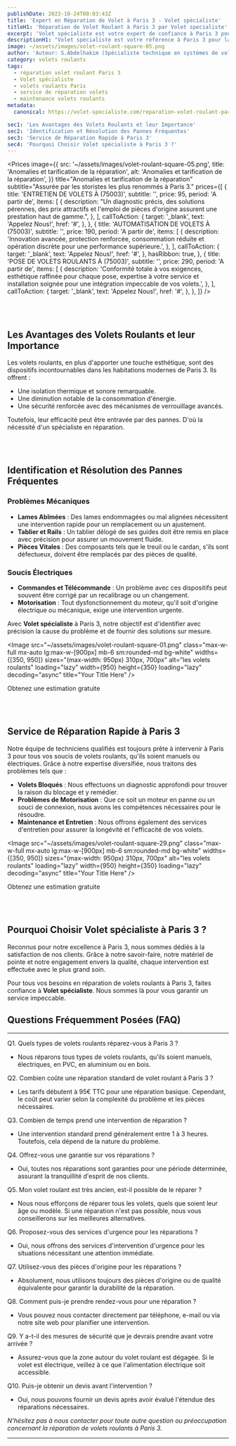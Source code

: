 ```yaml
---
publishDate: 2023-10-24T00:03:43Z
title: 'Expert en Réparation de Volet à Paris 3 - Volet spécialiste'
titleH1: 'Réparation de Volet Roulant à Paris 3 par Volet specialiste'
excerpt: 'Volet spécialiste est votre expert de confiance à Paris 3 pour la réparation de volets roulants. Découvrez nos services de qualité.'
descriptionH1: "Volet spécialiste est votre référence à Paris 3 pour la réparation de volets roulants. Conscients de l'importance du confort et de la sécurité que garantissent les volets roulants, nous nous engageons à fournir des services de réparation de premier ordre pour vos installations."
image: ~/assets/images/volet-roulant-square-05.png
author: 'Auteur: S.Abdelhakim (Spécialiste technique en systèmes de volets roulants)'
category: volets roulants
tags:
  - réparation volet roulant Paris 3
  - Volet spécialiste
  - volets roulants Paris
  - service de réparation volets
  - maintenance volets roulants
metadata:
  canonical: https://volet-specialiste.com/reparation-volet-roulant-paris-3

sec1: 'Les Avantages des Volets Roulants et leur Importance'
sec2: 'Identification et Résolution des Pannes Fréquentes'
sec3: 'Service de Réparation Rapide à Paris 3'
sec4: 'Pourquoi Choisir Volet spécialiste à Paris 3 ?'
---
```



<Prices
  image={{
    src: '~/assets/images/volet-roulant-square-05.png',
    title: 'Anomalies et tarification de la réparation',
    alt: 'Anomalies et tarification de la réparation',
  }}
  title="Anomalies et tarification de la réparation"
  subtitle="Assurée par les storistes les plus renommés à Paris 3."
  prices={[
    {
      title: 'ENTRETIEN DE VOLETS À (75003)',
      subtitle: '',
      price: 95,
      period: 'A partir de',
      items: [
        {
          description:
            "Un diagnostic précis, des solutions pérennes, des prix attractifs et l'emploi de pièces d'origine assurent une prestation haut de gamme.",
        },
      ],
      callToAction: {
        target: '_blank',
        text: 'Appelez Nous!',
        href: '#',
      },
    },
    {
      title: 'AUTOMATISATION DE VOLETS À (75003)',
      subtitle: '',
      price: 190,
      period: 'A partir de',
      items: [
        {
          description:
            'Innovation avancée, protection renforcée, consommation réduite et opération discrète pour une performance supérieure.',
        },
      ],
      callToAction: {
        target: '_blank',
        text: 'Appelez Nous!',
        href: '#',
      },
      hasRibbon: true,
    },
    {
      title: 'POSE DE VOLETS ROULANTS À (75003)',
      subtitle: '',
      price: 290,
      period: 'A partir de',
      items: [
        {
          description:
            'Conformité totale à vos exigences, esthétique raffinée pour chaque pose, expertise à votre service et installation soignée pour une intégration impeccable de vos volets.',
        },
      ],
      callToAction: {
        target: '_blank',
        text: 'Appelez Nous!',
        href: '#',
      },
    },
  ]}
/>

<a id="section1"></a>
<br />
<br />

## **Les Avantages des Volets Roulants et leur Importance**

Les volets roulants, en plus d'apporter une touche esthétique, sont des dispositifs incontournables dans les habitations modernes de Paris 3. Ils offrent :

- Une isolation thermique et sonore remarquable.
- Une diminution notable de la consommation d'énergie.
- Une sécurité renforcée avec des mécanismes de verrouillage avancés.

Toutefois, leur efficacité peut être entravée par des pannes. D'où la nécessité d'un spécialiste en réparation.

<a id="section2"></a>
<br />
<br />

## **Identification et Résolution des Pannes Fréquentes**

### **Problèmes Mécaniques**

- **Lames Abîmées** : Des lames endommagées ou mal alignées nécessitent une intervention rapide pour un remplacement ou un ajustement.
- **Tablier et Rails** : Un tablier délogé de ses guides doit être remis en place avec précision pour assurer un mouvement fluide.
- **Pièces Vitales** : Des composants tels que le treuil ou le cardan, s'ils sont défectueux, doivent être remplacés par des pièces de qualité.

### **Soucis Électriques**

- **Commandes et Télécommande** : Un problème avec ces dispositifs peut souvent être corrigé par un recalibrage ou un changement.
- **Motorisation** : Tout dysfonctionnement du moteur, qu'il soit d'origine électrique ou mécanique, exige une intervention urgente.

Avec **Volet spécialiste** à Paris 3, notre objectif est d'identifier avec précision la cause du problème et de fournir des solutions sur mesure.

<Image
  src="~/assets/images/volet-roulant-square-01.png"
  class="max-w-full mx-auto lg:max-w-[900px] mb-6 sm:rounded-md bg-white"
  widths={[350, 950]}
  sizes="(max-width: 950px) 310px, 700px"
  alt="les volets roulants"
  loading="lazy"
  width={950}
  height={350}
  loading="lazy"
  decoding="async"
  title="Your Title Here"
/>

<div class="md:hidden">
  <TelMob
    callToAction={{
      text: 'Appelez Nous',
      href: 'tel:01 85 49 07 07',
    }}
  >
    <Fragment slot="title">Obtenez une estimation gratuite</Fragment>
  </TelMob>
</div>

<a id="section3"></a>
<br />
<br />

## **Service de Réparation Rapide à Paris 3**

Notre équipe de techniciens qualifiés est toujours prête à intervenir à Paris 3 pour tous vos soucis de volets roulants, qu'ils soient manuels ou électriques. Grâce à notre expertise diversifiée, nous traitons des problèmes tels que :

- **Volets Bloqués** : Nous effectuons un diagnostic approfondi pour trouver la raison du blocage et y remédier.
- **Problèmes de Motorisation** : Que ce soit un moteur en panne ou un souci de connexion, nous avons les compétences nécessaires pour le résoudre.
- **Maintenance et Entretien** : Nous offrons également des services d'entretien pour assurer la longévité et l'efficacité de vos volets.

<Image
  src="~/assets/images/volet-roulant-square-29.png"
  class="max-w-full mx-auto lg:max-w-[900px] mb-6 sm:rounded-md bg-white"
  widths={[350, 950]}
  sizes="(max-width: 950px) 310px, 700px"
  alt="les volets roulants"
  loading="lazy"
  width={950}
  height={350}
  loading="lazy"
  decoding="async"
  title="Your Title Here"
/>

<div class="md:hidden">
  <TelMob
    callToAction={{
      text: 'Appelez Nous',
      href: 'tel:01 85 49 07 07',
    }}
  >
    <Fragment slot="title">Obtenez une estimation gratuite</Fragment>
  </TelMob>
</div>

<a id="section4"></a>
<br />
<br />

## **Pourquoi Choisir Volet spécialiste à Paris 3 ?**

Reconnus pour notre excellence à Paris 3, nous sommes dédiés à la satisfaction de nos clients. Grâce à notre savoir-faire, notre matériel de pointe et notre engagement envers la qualité, chaque intervention est effectuée avec le plus grand soin.

Pour tous vos besoins en réparation de volets roulants à Paris 3, faites confiance à **Volet spécialiste**. Nous sommes là pour vous garantir un service impeccable.

## Questions Fréquemment Posées (FAQ)

---

Q1. Quels types de volets roulants réparez-vous à Paris 3 ?

- Nous réparons tous types de volets roulants, qu'ils soient manuels, électriques, en PVC, en aluminium ou en bois.

Q2. Combien coûte une réparation standard de volet roulant à Paris 3 ?

- Les tarifs débutent à 95€ TTC pour une réparation basique. Cependant, le coût peut varier selon la complexité du problème et les pièces nécessaires.

Q3. Combien de temps prend une intervention de réparation ?

- Une intervention standard prend généralement entre 1 à 3 heures. Toutefois, cela dépend de la nature du problème.

Q4. Offrez-vous une garantie sur vos réparations ?

- Oui, toutes nos réparations sont garanties pour une période déterminée, assurant la tranquillité d'esprit de nos clients.

Q5. Mon volet roulant est très ancien, est-il possible de le réparer ?

- Nous nous efforçons de réparer tous les volets, quels que soient leur âge ou modèle. Si une réparation n'est pas possible, nous vous conseillerons sur les meilleures alternatives.

Q6. Proposez-vous des services d'urgence pour les réparations ?

- Oui, nous offrons des services d'intervention d'urgence pour les situations nécessitant une attention immédiate.

Q7. Utilisez-vous des pièces d'origine pour les réparations ?

- Absolument, nous utilisons toujours des pièces d'origine ou de qualité équivalente pour garantir la durabilité de la réparation.

Q8. Comment puis-je prendre rendez-vous pour une réparation ?

- Vous pouvez nous contacter directement par téléphone, e-mail ou via notre site web pour planifier une intervention.

Q9. Y a-t-il des mesures de sécurité que je devrais prendre avant votre arrivée ?

- Assurez-vous que la zone autour du volet roulant est dégagée. Si le volet est électrique, veillez à ce que l'alimentation électrique soit accessible.

Q10. Puis-je obtenir un devis avant l'intervention ?

- Oui, nous pouvons fournir un devis après avoir évalué l'étendue des réparations nécessaires.

_N'hésitez pas à nous contacter pour toute autre question ou préoccupation concernant la réparation de volets roulants à Paris 3._

---

